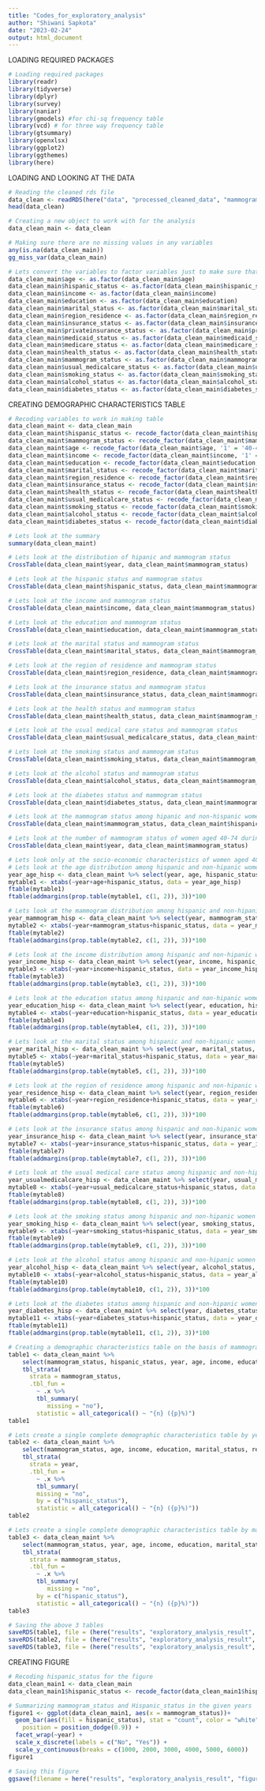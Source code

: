 ```yaml
---
title: "Codes_for_exploratory_analysis"
author: "Shiwani Sapkota"
date: "2023-02-24"
output: html_document
---
```


LOADING REQUIRED PACKAGES

```r
# Loading required packages
library(readr)
library(tidyverse)
library(dplyr)
library(survey)
library(naniar)
library(gmodels) #for chi-sq frequency table
library(vcd) # for three way frequency table
library(gtsummary)
library(openxlsx)
library(ggplot2)
library(ggthemes)
library(here)
```

LOADING AND LOOKING AT THE DATA

```r
# Reading the cleaned rds file
data_clean <- readRDS(here("data", "processed_cleaned_data", "mammogram_ses_clean.rds"))
head(data_clean)

# Creating a new object to work with for the analysis
data_clean_main <- data_clean

# Making sure there are no missing values in any variables
any(is.na(data_clean_main))
gg_miss_var(data_clean_main)

# Lets convert the variables to factor variables just to make sure that they are not treated as continuous variables in our analysis
data_clean_main$age <- as.factor(data_clean_main$age)
data_clean_main$hispanic_status <- as.factor(data_clean_main$hispanic_status)
data_clean_main$income <- as.factor(data_clean_main$income)
data_clean_main$education <- as.factor(data_clean_main$education)
data_clean_main$marital_status <- as.factor(data_clean_main$marital_status)
data_clean_main$region_residence <- as.factor(data_clean_main$region_residence)
data_clean_main$insurance_status <- as.factor(data_clean_main$insurance_status)
data_clean_main$privateinsurance_status <- as.factor(data_clean_main$privateinsurance_status)
data_clean_main$medicaid_status <- as.factor(data_clean_main$medicaid_status)
data_clean_main$medicare_status <- as.factor(data_clean_main$medicare_status)
data_clean_main$health_status <- as.factor(data_clean_main$health_status)
data_clean_main$mammogram_status <- as.factor(data_clean_main$mammogram_status)
data_clean_main$usual_medicalcare_status <- as.factor(data_clean_main$usual_medicalcare_status)
data_clean_main$smoking_status <- as.factor(data_clean_main$smoking_status)
data_clean_main$alcohol_status <- as.factor(data_clean_main$alcohol_status)
data_clean_main$diabetes_status <- as.factor(data_clean_main$diabetes_status)
```

CREATING DEMOGRAPHIC CHARACTERISTICS TABLE

```r
# Recoding variables to work in making table
data_clean_maint <- data_clean_main
data_clean_maint$hispanic_status <- recode_factor(data_clean_maint$hispanic_status, '1' = 'NH', '2' = 'H')
data_clean_maint$mammogram_status <- recode_factor(data_clean_maint$mammogram_status, '0' = 'No', '1' = 'Yes')
data_clean_maint$age <- recode_factor(data_clean_maint$age, '1' = '40-44 years', '2' = '45-49 years', '3' = '50-54 years', '4' = '55-59 years', '5' = '60-64 years', '6' = '65-69 years', '7' = '70-74 years')
data_clean_maint$income <- recode_factor(data_clean_maint$income, '1' = 'At or above poverty threshold', '2' = 'Below poverty threshold')
data_clean_maint$education <- recode_factor(data_clean_maint$education, '1' = 'Never attended/kindergarten only', '2' = 'Less than high school', '3' = 'High school', '4' = 'Some college or Associate degree', '5' = 'Bachelor degree and higher')
data_clean_maint$marital_status <- recode_factor(data_clean_maint$marital_status, '0' = 'Never married', '1' = 'Married', '2' = 'Single (separated/widowed/divorced)', '3' = 'Living with partner')
data_clean_maint$region_residence <- recode_factor(data_clean_maint$region_residence, '1' = 'Northeast', '2' = 'North Central/Midwest', '3' = 'South', '4' = 'West')
data_clean_maint$insurance_status <- recode_factor(data_clean_maint$insurance_status, '0' = 'No Coverage', '1' = 'Coverage')
data_clean_maint$health_status <- recode_factor(data_clean_maint$health_status, '1' = 'Excellent/very good/good', '2' = 'Fair/poor')
data_clean_maint$usual_medicalcare_status <- recode_factor(data_clean_maint$usual_medicalcare_status, '0' = 'No place', '1' = 'Usual place')
data_clean_maint$smoking_status <- recode_factor(data_clean_maint$smoking_status, '0' = 'Never', '1' = 'Current', '2' = 'Former')
data_clean_maint$alcohol_status <- recode_factor(data_clean_maint$alcohol_status, '0' = 'Never', '1' = 'Current', '2' = 'Former')
data_clean_maint$diabetes_status <- recode_factor(data_clean_maint$diabetes_status, '0' = 'No', '1' = 'Yes')

# Lets look at the summary
summary(data_clean_maint)

# Lets look at the distribution of hipanic and mammogram status
CrossTable(data_clean_maint$year, data_clean_maint$mammogram_status)

# Lets look at the hispanic status and mammogram status
CrossTable(data_clean_maint$hispanic_status, data_clean_maint$mammogram_status)

# Lets look at the income and mammogram status
CrossTable(data_clean_maint$income, data_clean_maint$mammogram_status)

# Lets look at the education and mammogram status
CrossTable(data_clean_maint$education, data_clean_maint$mammogram_status)

# Lets look at the marital status and mammogram status
CrossTable(data_clean_maint$marital_status, data_clean_maint$mammogram_status)

# Lets look at the region of residence and mammogram status
CrossTable(data_clean_maint$region_residence, data_clean_maint$mammogram_status)

# Lets look at the insurance status and mammogram status
CrossTable(data_clean_maint$insurance_status, data_clean_maint$mammogram_status)

# Lets look at the health status and mammogram status
CrossTable(data_clean_maint$health_status, data_clean_maint$mammogram_status)

# Lets look at the usual medical care status and mammogram status
CrossTable(data_clean_maint$usual_medicalcare_status, data_clean_maint$mammogram_status)

# Lets look at the smoking status and mammogram status
CrossTable(data_clean_maint$smoking_status, data_clean_maint$mammogram_status)

# Lets look at the alcohol status and mammogram status
CrossTable(data_clean_maint$alcohol_status, data_clean_maint$mammogram_status)

# Lets look at the diabetes status and mammogram status
CrossTable(data_clean_maint$diabetes_status, data_clean_maint$mammogram_status)

# Lets look at the mammogram status among hipanic and non-hispanic women during the given years
CrossTable(data_clean_maint$mammogram_status, data_clean_maint$hispanic_status)

# Lets look at the number of mammogram status of women aged 40-74 during the years
CrossTable(data_clean_maint$year, data_clean_maint$mammogram_status)

# Lets look only at the socio-economic characteristics of women aged 40-64 by hispanic race status for different years
# Lets look at the age distribution among hispanic and non-hipanic women during the given years
year_age_hisp <- data_clean_maint %>% select(year, age, hispanic_status)
mytable1 <- xtabs(~year+age+hispanic_status, data = year_age_hisp)
ftable(mytable1)
ftable(addmargins(prop.table(mytable1, c(1, 2)), 3))*100

# Lets look at the mammogram distribution among hispanic and non-hipanic women during the given years
year_mammogram_hisp <- data_clean_maint %>% select(year, mammogram_status, hispanic_status)
mytable2 <- xtabs(~year+mammogram_status+hispanic_status, data = year_mammogram_hisp)
ftable(mytable2)
ftable(addmargins(prop.table(mytable2, c(1, 2)), 3))*100

# Lets look at the income distribution among hispanic and non-hipanic women during the given years
year_income_hisp <- data_clean_maint %>% select(year, income, hispanic_status)
mytable3 <- xtabs(~year+income+hispanic_status, data = year_income_hisp)
ftable(mytable3)
ftable(addmargins(prop.table(mytable3, c(1, 2)), 3))*100

# Lets look at the education status among hispanic and non-hipanic women during the given years
year_education_hisp <- data_clean_maint %>% select(year, education, hispanic_status)
mytable4 <- xtabs(~year+education+hispanic_status, data = year_education_hisp)
ftable(mytable4)
ftable(addmargins(prop.table(mytable4, c(1, 2)), 3))*100

# Lets look at the marital status among hispanic and non-hipanic women during the given years
year_marital_hisp <- data_clean_maint %>% select(year, marital_status, hispanic_status)
mytable5 <- xtabs(~year+marital_status+hispanic_status, data = year_marital_hisp)
ftable(mytable5)
ftable(addmargins(prop.table(mytable5, c(1, 2)), 3))*100

# Lets look at the region of residence among hispanic and non-hipanic women during the given years
year_residence_hisp <- data_clean_maint %>% select(year, region_residence, hispanic_status)
mytable6 <- xtabs(~year+region_residence+hispanic_status, data = year_residence_hisp)
ftable(mytable6)
ftable(addmargins(prop.table(mytable6, c(1, 2)), 3))*100

# Lets look at the insurance status among hispanic and non-hipanic women during the given years
year_insurance_hisp <- data_clean_maint %>% select(year, insurance_status, hispanic_status)
mytable7 <- xtabs(~year+insurance_status+hispanic_status, data = year_insurance_hisp)
ftable(mytable7)
ftable(addmargins(prop.table(mytable7, c(1, 2)), 3))*100

# Lets look at the usual medical care status among hispanic and non-hipanic women during the given years
year_usualmedicalcare_hisp <- data_clean_maint %>% select(year, usual_medicalcare_status, hispanic_status)
mytable8 <- xtabs(~year+usual_medicalcare_status+hispanic_status, data = year_usualmedicalcare_hisp)
ftable(mytable8)
ftable(addmargins(prop.table(mytable8, c(1, 2)), 3))*100

# Lets look at the smoking status among hispanic and non-hipanic women during the given years
year_smoking_hisp <- data_clean_maint %>% select(year, smoking_status, hispanic_status)
mytable9 <- xtabs(~year+smoking_status+hispanic_status, data = year_smoking_hisp)
ftable(mytable9)
ftable(addmargins(prop.table(mytable9, c(1, 2)), 3))*100

# Lets look at the alcohol status among hispanic and non-hipanic women during the given years
year_alcohol_hisp <- data_clean_maint %>% select(year, alcohol_status, hispanic_status)
mytable10 <- xtabs(~year+alcohol_status+hispanic_status, data = year_alcohol_hisp)
ftable(mytable10)
ftable(addmargins(prop.table(mytable10, c(1, 2)), 3))*100

# Lets look at the diabetes status among hispanic and non-hipanic women during the given years
year_diabetes_hisp <- data_clean_maint %>% select(year, diabetes_status, hispanic_status)
mytable11 <- xtabs(~year+diabetes_status+hispanic_status, data = year_diabetes_hisp)
ftable(mytable11)
ftable(addmargins(prop.table(mytable11, c(1, 2)), 3))*100

# Creating a demographic characteristics table on the basis of mammogram screening status
table1 <- data_clean_maint %>% 
    select(mammogram_status, hispanic_status, year, age, income, education, marital_status, region_residence, insurance_status, health_status, usual_medicalcare_status, smoking_status, alcohol_status, diabetes_status) %>%
    tbl_strata(
      strata = mammogram_status,
      .tbl_fun = 
        ~ .x %>%
        tbl_summary(
           missing = "no"),
        statistic = all_categorical() ~ "{n} ({p}%)")
table1

# Lets create a single complete demographic characteristics table by year and hispanic_status of women
table2 <- data_clean_maint %>% 
    select(mammogram_status, age, income, education, marital_status, region_residence, insurance_status, health_status, usual_medicalcare_status, smoking_status, alcohol_status, diabetes_status, year, hispanic_status) %>%
    tbl_strata(
      strata = year,
      .tbl_fun = 
        ~ .x %>%
        tbl_summary(
        missing = "no",
        by = c("hispanic_status"),
        statistic = all_categorical() ~ "{n} ({p}%)"))
table2

# Lets create a single complete demographic characteristics table by mammogram_status and hispanic_status of women
table3 <- data_clean_maint %>% 
    select(mammogram_status, year, age, income, education, marital_status, region_residence, insurance_status, health_status, usual_medicalcare_status, smoking_status, alcohol_status, diabetes_status, hispanic_status) %>%
    tbl_strata(
      strata = mammogram_status,
      .tbl_fun = 
        ~ .x %>%
        tbl_summary(
           missing = "no",
        by = c("hispanic_status"),
        statistic = all_categorical() ~ "{n} ({p}%)"))
table3

# Saving the above 3 tables
saveRDS(table1, file = (here("results", "exploratory_analysis_result", "demographic_table1.rds")))
saveRDS(table2, file = (here("results", "exploratory_analysis_result", "demographic_table2.rds")))
saveRDS(table3, file = (here("results", "exploratory_analysis_result", "demographic_table3.rds")))
```

CREATING FIGURE

```r
# Recoding hispanic_status for the figure
data_clean_main1 <- data_clean_main
data_clean_main1$hispanic_status <- recode_factor(data_clean_main1$hispanic_status, '1' = 'Non-hispanic Female', '2' = 'Hispanic Female')

# Summarizing mammogram_status and Hispanic_status in the given years
figure1 <- ggplot(data_clean_main1, aes(x = mammogram_status))+
  geom_bar(aes(fill = hispanic_status), stat = "count", color = "white",
    position = position_dodge(0.9)) +
  facet_wrap(~year) +
  scale_x_discrete(labels = c("No", "Yes")) +
  scale_y_continuous(breaks = c(1000, 2000, 3000, 4000, 5000, 6000))
figure1

# Saving this figure
ggsave(filename = here("results", "exploratory_analysis_result", "figure1_mammogram_ses.png"), plot = figure1)
```

